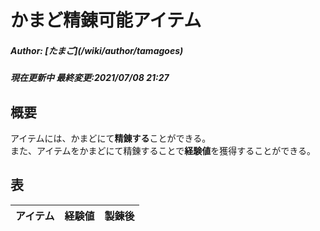 # かまど精錬可能アイテム
<h5>Author: [たまご](/wiki/author/tamagoes)</h5>
<h5>現在更新中
最終変更:2021/07/08 21:27</h5>

## 概要
アイテムには、かまどにて**精錬する**ことができる。  
また、アイテムをかまどにて精錬することで**経験値**を獲得することができる。  

## 表
| アイテム     | 経験値 | 製錬後 | 
| ------------ | ---- | ---- | 

